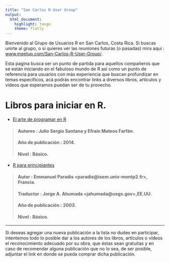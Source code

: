 ```yaml
---
title: "San Carlos R User Group"
output: 
  html_document: 
    highlight: tango
    theme: flatly
---
```

Bienvenido al Grupo de Usuarios R en San Carlos, Costa Rica. Si buscas unirte
al grupo, o si quieres ver las reuniones futuras (o pasadas) mira aquí :
[www.meetup.com/San-Carlos-R-User-Group/](http://www.meetup.com/San-Carlos-R-User-Group/). 

Esta pagina busca ser un punto de partida para aquellos compañeros que se están iniciando en el fabuloso mundo de R así como un punto de referencia para usuarios con más experiencia que buscan profundizar en temas específicos, acá podrás encontrar links a diversos libros, artículos y vídeos que esperamos puedan ser de tu provecho.

# Libros para iniciar en R.

+ [El arte de programar en R](ftp://cran.r-project.org/pub/R/doc/contrib/Santana_El_arte_de_programar_en_R.pdf)

> #### Autores : Julio Sergio Santana y Efraín Mateos Farfán.
#### Año de publicación : 2014.
#### Nivel : Básico.

+ [R para principiantes](ftp://cran.r-project.org/pub/R/doc/contrib/rdebuts_es.pdf)

> #### Autor : Emmanuel Paradis \<paradis@isem.univ-montp2.fr\>, Francia.
#### Traductor : Jorge A. Ahumada \<jahumada@usgs.gov\>,EE.UU.
#### Año de publicación : 2003.
#### Nivel : Básico.

***

Si deseas agregar una nueva publicación a la lista no dudes en participar, intentemos todo lo posible dar a los autores de los libros, artículos o vídeos el reconocimiento adecuado por su obra, que éstas sean gratuitas y en caso de recomendar alguna publicación que no lo sea, de ser posible, adjuntar el link en donde se pueda comprar dicha publicación. 
